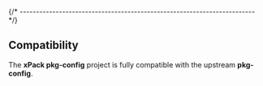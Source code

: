 
{/* ------------------------------------------------------------------------ */}

## Compatibility

The **xPack pkg-config** project is fully compatible with the upstream
**pkg-config**.
